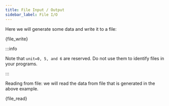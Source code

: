 ```yaml
---
title: File Input / Output
sidebar_label: File I/O
---
```


Here we will generate some data and write it to a file:


<CodeBlock className="language-fortran" title="src/08_file_write.f90">{file_write}</CodeBlock>

:::info

Note that `unit=0, 5, and 6` are reserved. Do not use them to identify files in
your programs.

:::

Reading from file: we will read the data from file that is generated in the
above example.


<CodeBlock className="language-fortran" title="src/09_file_read.f90">{file_read}</CodeBlock>
